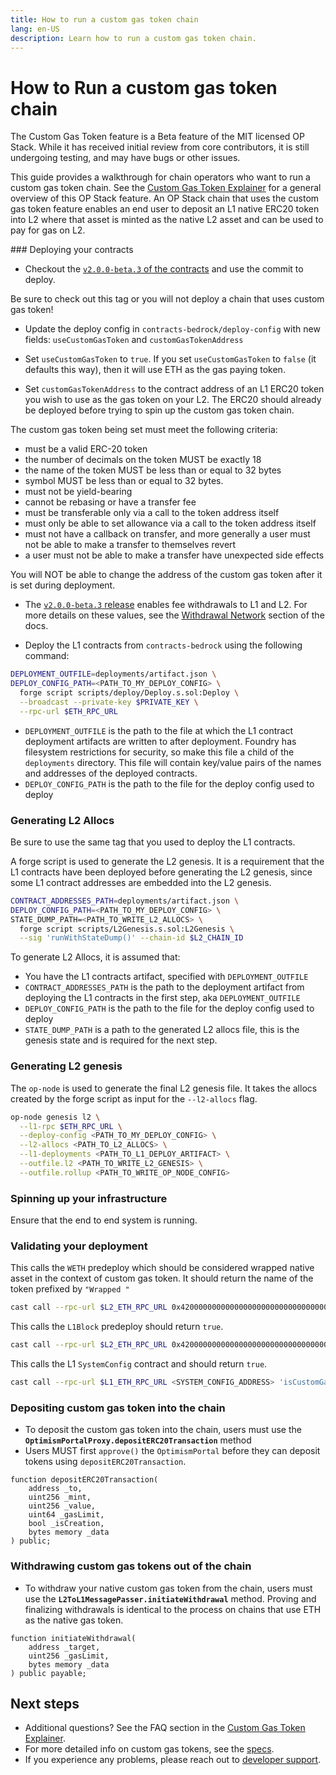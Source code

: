 ```yaml
---
title: How to run a custom gas token chain
lang: en-US
description: Learn how to run a custom gas token chain.
---
```



# How to Run a custom gas token chain

<Callout type="warning">
The Custom Gas Token feature is a Beta feature of the MIT licensed OP Stack. While it has received initial review from core contributors, it is still undergoing testing, and may have bugs or other issues.
</Callout>

This guide provides a walkthrough for chain operators who want to run a custom gas token chain. See the [Custom Gas Token Explainer](/stack/beta-features/custom-gas-token) for a general overview of this OP Stack feature.
An OP Stack chain that uses the custom gas token feature enables an end user to deposit an L1 native ERC20 token into L2 where that asset is minted as the native L2 asset and can be used to pay for gas on L2.

<Steps>
  ### Deploying your contracts

  *   Checkout the [`v2.0.0-beta.3` of the contracts](https://github.com/ethereum-optimism/optimism/tree/op-contracts/v2.0.0-beta.3) and use the commit to deploy.

  <Callout type="error">
    Be sure to check out this tag or you will not deploy a chain that uses custom gas token!
  </Callout>

  *   Update the deploy config in `contracts-bedrock/deploy-config` with new fields: `useCustomGasToken` and `customGasTokenAddress`

  *   Set `useCustomGasToken` to `true`. If you set `useCustomGasToken` to `false` (it defaults this way), then it will use ETH as the gas paying token.

  *   Set `customGasTokenAddress` to the contract address of an L1 ERC20 token you wish to use as the gas token on your L2. The ERC20 should already be deployed before trying to spin up the custom gas token chain.

  The custom gas token being set must meet the following criteria:

  *   must be a valid ERC-20 token
  *   the number of decimals on the token MUST be exactly 18
  *   the name of the token MUST be less than or equal to 32 bytes
  *   symbol MUST be less than or equal to 32 bytes.
  *   must not be yield-bearing
  *   cannot be rebasing or have a transfer fee
  *   must be transferable only via a call to the token address itself
  *   must only be able to set allowance via a call to the token address itself
  *   must not have a callback on transfer, and more generally a user must not be able to make a transfer to themselves revert
  *   a user must not be able to make a transfer have unexpected side effects

  <Callout type="warning">
    You will NOT be able to change the address of the custom gas token after it is set during deployment.
  </Callout>

  *   The [`v2.0.0-beta.3` release](https://github.com/ethereum-optimism/optimism/tree/op-contracts/v2.0.0-beta.3)
enables fee withdrawals to L1 and L2. For more details on these values, see the [Withdrawal Network](/operators/chain-operators/configuration/rollup#withdrawal-network) 
section of the docs.

  *   Deploy the L1 contracts from `contracts-bedrock` using the following command:

  ```bash
  DEPLOYMENT_OUTFILE=deployments/artifact.json \
  DEPLOY_CONFIG_PATH=<PATH_TO_MY_DEPLOY_CONFIG> \
    forge script scripts/deploy/Deploy.s.sol:Deploy \
    --broadcast --private-key $PRIVATE_KEY \
    --rpc-url $ETH_RPC_URL
  ```

  *   `DEPLOYMENT_OUTFILE` is the path to the file at which the L1 contract deployment artifacts are written to after deployment. Foundry has filesystem restrictions for security, so make this file a child of the `deployments` directory. This file will contain key/value pairs of the names and addresses of the deployed contracts.
  *   `DEPLOY_CONFIG_PATH` is the path to the file for the deploy config used to deploy

  ### Generating L2 Allocs

  <Callout type="info">
    Be sure to use the same tag that you used to deploy the L1 contracts.
  </Callout>

  A forge script is used to generate the L2 genesis. It is a requirement that the L1 contracts have been deployed before generating the L2 genesis, since some L1 contract addresses are embedded into the L2 genesis.

  ```bash
  CONTRACT_ADDRESSES_PATH=deployments/artifact.json \
  DEPLOY_CONFIG_PATH=<PATH_TO_MY_DEPLOY_CONFIG> \
  STATE_DUMP_PATH=<PATH_TO_WRITE_L2_ALLOCS> \
    forge script scripts/L2Genesis.s.sol:L2Genesis \
    --sig 'runWithStateDump()' --chain-id $L2_CHAIN_ID
  ```

  To generate L2 Allocs, it is assumed that:

  *   You have the L1 contracts artifact, specified with `DEPLOYMENT_OUTFILE`
  *   `CONTRACT_ADDRESSES_PATH` is the path to the deployment artifact from deploying the L1 contracts in the first step, aka `DEPLOYMENT_OUTFILE`
  *   `DEPLOY_CONFIG_PATH` is the path to the file for the deploy config used to deploy
  *   `STATE_DUMP_PATH` is a path to the generated L2 allocs file, this is the genesis state and is required for the next step.

  ### Generating L2 genesis

  The `op-node` is used to generate the final L2 genesis file. It takes the allocs created by the forge script as input for the `--l2-allocs` flag.

  ```bash
  op-node genesis l2 \
    --l1-rpc $ETH_RPC_URL \
    --deploy-config <PATH_TO_MY_DEPLOY_CONFIG> \
    --l2-allocs <PATH_TO_L2_ALLOCS> \
    --l1-deployments <PATH_TO_L1_DEPLOY_ARTIFACT> \
    --outfile.l2 <PATH_TO_WRITE_L2_GENESIS> \
    --outfile.rollup <PATH_TO_WRITE_OP_NODE_CONFIG>
  ```

  ### Spinning up your infrastructure

  Ensure that the end to end system is running.

  ### Validating your deployment

  This calls the `WETH` predeploy which should be considered wrapped native asset in the context of custom gas token. It should return the name of the token prefixed by `"Wrapped "`

  ```bash
  cast call --rpc-url $L2_ETH_RPC_URL 0x4200000000000000000000000000000000000006 'name()(string)'
  ```

  This calls the `L1Block` predeploy should return `true`.

  ```bash
  cast call --rpc-url $L2_ETH_RPC_URL 0x4200000000000000000000000000000000000015 'isCustomGasToken()(bool)'
  ```

  This calls the L1 `SystemConfig` contract and should return `true`.

  ```bash
  cast call --rpc-url $L1_ETH_RPC_URL <SYSTEM_CONFIG_ADDRESS> 'isCustomGasToken()(bool)'
  ```

  ### Depositing custom gas token into the chain

  *   To deposit the custom gas token into the chain, users must use the **`OptimismPortalProxy.depositERC20Transaction`** method
  *   Users MUST first `approve()` the `OptimismPortal` before they can deposit tokens using `depositERC20Transaction`.

  ```
  function depositERC20Transaction(
      address _to,
      uint256 _mint,
      uint256 _value,
      uint64 _gasLimit,
      bool _isCreation,
      bytes memory _data
  ) public;
  ```

  ### Withdrawing custom gas tokens out of the chain

  *   To withdraw your native custom gas token from the chain, users must use the **`L2ToL1MessagePasser.initiateWithdrawal`** method. Proving and finalizing withdrawals is identical to the process on chains that use ETH as the native gas token.

  ```
  function initiateWithdrawal(
      address _target,
      uint256 _gasLimit,
      bytes memory _data
  ) public payable;
  ```
</Steps>

## Next steps

*   Additional questions? See the FAQ section in the [Custom Gas Token Explainer](/stack/beta-features/custom-gas-token#faqs).
*   For more detailed info on custom gas tokens, see the [specs](https://specs.optimism.io/experimental/custom-gas-token.html).
*   If you experience any problems, please reach out to [developer support](https://github.com/ethereum-optimism/developers/discussions).

